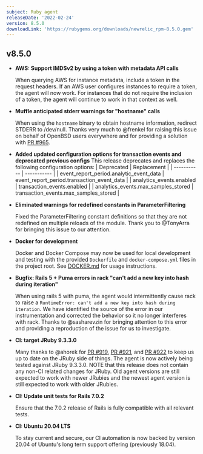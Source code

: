 ```yaml
---
subject: Ruby agent
releaseDate: '2022-02-24'
version: 8.5.0
downloadLink: 'https://rubygems.org/downloads/newrelic_rpm-8.5.0.gem'
---
```



  ## v8.5.0

  * **AWS: Support IMDSv2 by using a token with metadata API calls**

    When querying AWS for instance metadata, include a token in the request headers. If an AWS user configures instances to require a token, the agent will now work. For instances that do not require the inclusion of a token, the agent will continue to work in that context as well.

  * **Muffle anticipated stderr warnings for "hostname" calls**

    When using the `hostname` binary to obtain hostname information, redirect STDERR to /dev/null. Thanks very much to @frenkel for raising this issue on behalf of OpenBSD users everywhere and for providing a solution with [PR #965](https://github.com/newrelic/newrelic-ruby-agent/pull/965).

  * **Added updated configuration options for transaction events and deprecated previous configs**
    This release deprecates and replaces the following configuration options:
    | Deprecated      | Replacement |
    | ----------- | ----------- |
    | event_report_period.analytic_event_data | event_report_period.transaction_event_data |
    | analytics_events.enabled | transaction_events.enabled        |
    | analytics_events.max_samples_stored | transaction_events.max_samples_stored |

  * **Eliminated warnings for redefined constants in ParameterFiltering**

    Fixed the ParameterFiltering constant definitions so that they are not redefined on multiple reloads of the module. Thank you to @TonyArra for bringing this issue to our attention.

  * **Docker for development**

    Docker and Docker Compose may now be used for local development and testing with the provided `Dockerfile` and `docker-compose.yml` files in the project root. See [DOCKER.md](DOCKER.md) for usage instructions.


  * **Bugfix: Rails 5 + Puma errors in rack "can't add a new key into hash during iteration"**

    When using rails 5 with puma, the agent would intermittently cause rack to raise a `RuntimeError: can't add a new key into hash during iteration`. We have identified the source of the error in our instrumentation and corrected the behavior so it no longer interferes with rack. Thanks to @sasharevzin for bringing attention to this error and providing a reproduction of the issue for us to investigate.

  * **CI: target JRuby 9.3.3.0**

    Many thanks to @ahorek for [PR #919](https://github.com/newrelic/newrelic-ruby-agent/pull/919), [PR #921](https://github.com/newrelic/newrelic-ruby-agent/pull/921), and [PR #922](https://github.com/newrelic/newrelic-ruby-agent/pull/922) to keep us up to date on the JRuby side of things. The agent is now actively being tested against JRuby 9.3.3.0. NOTE that this release does not contain any non-CI related changes for JRuby. Old agent versions are still expected to work with newer JRubies and the newest agent version is still expected to work with older JRubies.

  * **CI: Update unit tests for Rails 7.0.2**

    Ensure that the 7.0.2 release of Rails is fully compatible with all relevant tests.

  * **CI: Ubuntu 20.04 LTS**

    To stay current and secure, our CI automation is now backed by version 20.04 of Ubuntu's long term support offering (previously 18.04).
